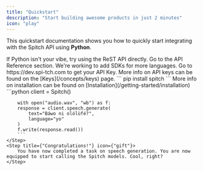 ```yaml
---
title: "Quickstart"
description: "Start building awesome products in just 2 minutes"
icon: "play"
---
```


This quickstart documentation shows you how to quickly start integrating with the Spitch API using <b>Python</b>.

<Tip>
    If Python isn't your vibe, try using the ReST API directly. Go to the API Reference section.
    We're working to add SDKs for more languages.
</Tip>

<Steps>
    <Step title={"Get API Key"} icon={"key"}>
        Go to https://dev.spi-tch.com to get your API Key.
        More info on API keys can be found on the [Keys](/concepts/keys) page.
    </Step>
    <Step title={"Install the Python library"} icon={"terminal"}>
        ```
        pip install spitch
        ```
        More info on installation can be found on [Installation](/getting-started/installation)
    </Step>
    <Step title={"Sample Code (Python)"} icon={"terminal"}>
        ```python
        client = Spitch()

        with open("audio.wav", "wb") as f:
        response = client.speech.generate(
            text="Báwo ni olólùfé?",
            language="yo"
        )
        f.write(response.read())
        ```
    </Step>
    <Step title={"Congratulations!"} icon={"gift"}>
        You have now completed a task on speech generation. You are now equipped to start calling the Spitch models. Cool, right?
    </Step>
</Steps>

